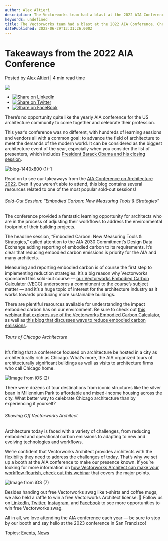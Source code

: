 ```yaml
---
author: Alex Altieri
description: The Vectorworks team had a blast at the 2022 AIA Conference. Check in to see what we learned.
keywords: undefined
title: The Vectorworks team had a blast at the 2022 AIA Conference. Check in to see what we learned. 
datePublished: 2022-06-29T13:31:26.000Z
---
```

  

# Takeaways from the 2022 AIA Conference

 Posted by [Alex Altieri](https://blog.vectorworks.net/author/alex-altieri) | 4 min read time 

![](https://blog.vectorworks.net/hubfs/Blog%20Images/2022%20PVW%20Images/06_AIA%20Recap/blog-1440x800%20%281%29-1.png) 

* [![Share on LinkedIn](https://2659751.fs1.hubspotusercontent-na1.net/hubfs/2659751/michaelDemo/share-LI.png)](http://www.linkedin.com/shareArticle?mini=true&url=https%3A%2F%2Fblog.vectorworks.net%2Ftakeaways-from-the-2022-aia-conference)
* [![Share on Twitter](https://2659751.fs1.hubspotusercontent-na1.net/hubfs/2659751/michaelDemo/share-TW.png)](https://www.twitter.com/share?text=Takeaways%20from%20the%202022%20AIA%20Conference&url=https%3A%2F%2Fblog.vectorworks.net%2Ftakeaways-from-the-2022-aia-conference&via=PMGTweets)
* [![Share on FaceBook](https://2659751.fs1.hubspotusercontent-na1.net/hubfs/2659751/michaelDemo/share-FB.png)](https://www.facebook.com/sharer/sharer.php?u=https%3A%2F%2Fblog.vectorworks.net%2Ftakeaways-from-the-2022-aia-conference)

There’s no opportunity quite like the yearly AIA conference for the US architecture community to come together and celebrate their profession.

This year’s conference was no different, with hundreds of learning sessions and vendors all with a common goal: to advance the field of architecture to meet the demands of the modern world. It can be considered as the biggest architecture event of the year, especially when you consider the list of presenters, which includes [President Barack Obama and his closing session](https://conferenceonarchitecture.com/president-barack-obama/).

![blog-1440x800 (1)-1](https://blog.vectorworks.net/hs-fs/hubfs/Blog%20Images/2022%20PVW%20Images/06_AIA%20Recap/blog-1440x800%20(1)-1.png?width=1440&name=blog-1440x800%20(1)-1.png)

Read on to see our takeaways from the [AIA Conference on Architecture 2022](https://conferenceonarchitecture.com/). Even if you weren’t able to attend, this blog contains several resources related to one of the most popular sold-out sessions!

###### Sold-Out Session: “Embodied Carbon: New Measuring Tools & Strategies”

The conference provided a fantastic learning opportunity for architects who are in the process of adjusting their workflows to address the environmental footprint of their building projects.

The headline session, “Embodied Carbon: New Measuring Tools & Strategies,” called attention to the AIA 2030 Commitment’s Design Data Exchange adding reporting of embodied carbon to its requirements. It’s clear that reducing embodied carbon emissions is priority for the AIA and many architects.

Measuring and reporting embodied carbon is of course the first step to implementing reduction strategies. It’s a big reason why Vectorworks sponsored this sold-out course — [our Vectorworks Embodied Carbon Calculator (VECC)](../../../net/vectorworks/blog/calculate-embodied-carbon-with-this-vectorworks-worksheet.html) underscores a commitment to the course’s subject matter — and it’s a huge topic of interest for the architecture industry as it works towards producing more sustainable buildings.

There are plentiful resources available for understanding the impact embodied carbon has on our environment. Be sure to check out [this webinar that explores use of the Vectorworks Embodied Carbon Calculator](https://university.vectorworks.net/course/view.php?id=2043), as well as [this blog that discusses ways to reduce embodied carbon emissions](../../../net/vectorworks/blog/strategies-for-designing-towards-net-zero-carbon.html).

###### Tours of Chicago Architecture

It’s fitting that a conference focused on architecture be hosted in a city as architecturally rich as Chicago. What’s more, the AIA organized tours of architecturally significant buildings as well as visits to architecture firms who call Chicago home.

![Image from iOS (2)](https://blog.vectorworks.net/hs-fs/hubfs/Blog%20Images/2022%20PVW%20Images/06_AIA%20Recap/Image%20from%20iOS%20(2).jpg?width=750&name=Image%20from%20iOS%20(2).jpg)

There were dozens of tour destinations from iconic structures like the silver bean in Millennium Park to affordable and mixed-income housing across the city. What better way to celebrate Chicago architecture than by experiencing it yourself?

###### Showing Off Vectorworks Architect

Architecture today is faced with a variety of challenges, from reducing embodied and operational carbon emissions to adapting to new and evolving technologies and workflows.

We’re confident that Vectorworks Architect provides architects with the flexibility they need to address the challenges of today. That’s why we set up a booth at the AIA conference to make our presence known. If you’re looking for more information on [how Vectorworks Architect can make your workflow flourish, check out this webinar](https://university.vectorworks.net/course/view.php?id=180) that covers the major points.

![Image from iOS (7)](https://blog.vectorworks.net/hs-fs/hubfs/Blog%20Images/2022%20PVW%20Images/06_AIA%20Recap/Image%20from%20iOS%20(7).jpg?width=750&name=Image%20from%20iOS%20(7).jpg) 

Besides handing out free Vectorworks swag like t-shirts and coffee mugs, we also held a raffle to win a free Vectorworks Architect license. 🤯 Follow us on [LinkedIn](https://www.linkedin.com/company/vectorworks-inc), [Twitter](https://twitter.com/Vectorworks), [Instagram](https://www.instagram.com/vectorworks/), and [Facebook](https://www.facebook.com/Vectorworks/) to see more opportunities to win free Vectorworks swag.

All in all, we love attending the AIA conference each year — be sure to stop by our booth and say hello at the 2023 conference in San Francisco!

 Topics: [Events](https://blog.vectorworks.net/topic/events), [News](https://blog.vectorworks.net/topic/news) 

  